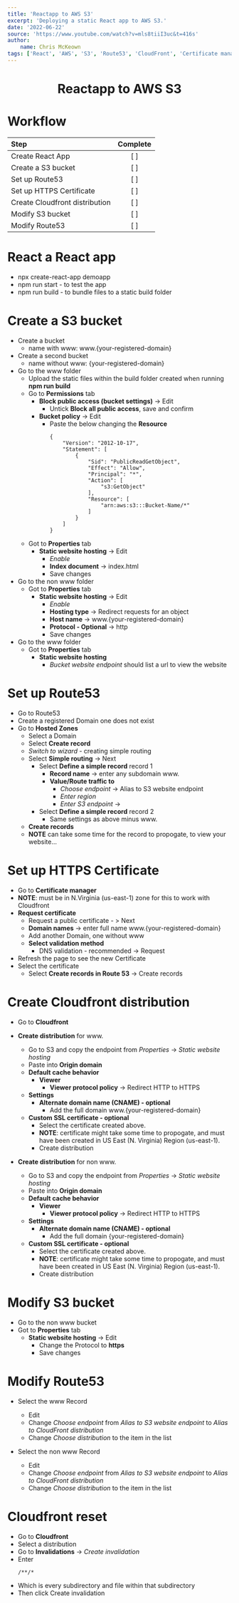 ```yaml
---
title: 'Reactapp to AWS S3'
excerpt: 'Deploying a static React app to AWS S3.'
date: '2022-06-22'
source: 'https://www.youtube.com/watch?v=mls8tiiI3uc&t=416s'
author:
    name: Chris McKeown
tags: ['React', 'AWS', 'S3', 'Route53', 'CloudFront', 'Certificate manager']
---
```


<h1 align="center">Reactapp to AWS S3</h1>

# Workflow

| Step                           | Complete |
| :----------------------------- | :------: |
| Create React App               |   [ ]    |
| Create a S3 bucket             |   [ ]    |
| Set up Route53                 |   [ ]    |
| Set up HTTPS Certificate       |   [ ]    |
| Create Cloudfront distribution |   [ ]    |
| Modify S3 bucket               |   [ ]    |
| Modify Route53                 |   [ ]    |

# React a React app

-   npx create-react-app demoapp
-   npm run start - to test the app
-   npm run build - to bundle files to a static build folder

# Create a S3 bucket

-   Create a bucket
    -   name with www: www.{your-registered-domain}
-   Create a second bucket
    -   name without www: {your-registered-domain}
-   Go to the www folder
    -   Upload the static files within the build folder created when running **npm run build**
    -   Go to **Permissions** tab
        -   **Block public access (bucket settings)** -> Edit
            -   Untick **Block all public access**, save and confirm
        -   **Bucket policy** -> Edit
            -   Paste the below changing the **Resource**
                ```
                {
                    "Version": "2012-10-17",
                    "Statement": [
                        {
                            "Sid": "PublicReadGetObject",
                            "Effect": "Allow",
                            "Principal": "*",
                            "Action": [
                                "s3:GetObject"
                            ],
                            "Resource": [
                                "arn:aws:s3:::Bucket-Name/*"
                            ]
                        }
                    ]
                }
                ```
    -   Got to **Properties** tab
        -   **Static website hosting** -> Edit
            -   _Enable_
            -   **Index document** -> index.html
            -   Save changes
-   Go to the non www folder
    -   Got to **Properties** tab
        -   **Static website hosting** -> Edit
            -   _Enable_
            -   **Hosting type** -> Redirect requests for an object
            -   **Host name** -> www.{your-registered-domain}
            -   **Protocol - Optional** -> http
            -   Save changes
-   Go to the www folder
    -   Got to **Properties** tab
        -   **Static website hosting**
            -   _Bucket website endpoint_ should list a url to view the website

# Set up Route53

-   Go to Route53
-   Create a registered Domain one does not exist
-   Go to **Hosted Zones**
    -   Select a Domain
    -   Select **Create record**
    -   _Switch to wizard_ - creating simple routing
    -   Select **Simple routing** -> Next
        -   Select **Define a simple record** record 1
            -   **Record name** -> enter any subdomain www.
            -   **Value/Route traffic to**
                -   _Choose endpoint_ -> Alias to S3 website endpoint
                -   _Enter region_
                -   _Enter S3 endpoint_ ->
        -   Select **Define a simple record** record 2
            -   Same settings as above minus www.
    -   **Create records**
    -   **NOTE** can take some time for the record to propogate, to view your website...

# Set up HTTPS Certificate

-   Go to **Certificate manager**
-   **NOTE**: must be in N.Virginia (us-east-1) zone for this to work with Cloudfront
-   **Request certificate**
    -   Request a public certificate - > Next
    -   **Domain names** -> enter full name www.{your-registered-domain}
    -   Add another Domain, one without www
    -   **Select validation method**
        -   DNS validation - recommended -> Request
-   Refresh the page to see the new Certificate
-   Select the certificate
    -   Select **Create records in Route 53** -> Create records

# Create Cloudfront distribution

-   Go to **Cloudfront**
-   **Create distribution** for www.

    -   Go to S3 and copy the endpoint from _Properties_ -> _Static website hosting_
    -   Paste into **Origin domain**
    -   **Default cache behavior**
        -   **Viewer**
            -   **Viewer protocol policy** -> Redirect HTTP to HTTPS
    -   **Settings**
        -   **Alternate domain name (CNAME) - optional**
            -   Add the full domain www.{your-registered-domain}
    -   **Custom SSL certificate - optional**
        -   Select the certificate created above.
        -   **NOTE**: certificate might take some time to propogate, and must have been created in US East (N. Virginia) Region (us-east-1).
        -   Create distribution

-   **Create distribution** for non www.
    -   Go to S3 and copy the endpoint from _Properties_ -> _Static website hosting_
    -   Paste into **Origin domain**
    -   **Default cache behavior**
        -   **Viewer**
            -   **Viewer protocol policy** -> Redirect HTTP to HTTPS
    -   **Settings**
        -   **Alternate domain name (CNAME) - optional**
            -   Add the full domain {your-registered-domain}
    -   **Custom SSL certificate - optional**
        -   Select the certificate created above.
        -   **NOTE**: certificate might take some time to propogate, and must have been created in US East (N. Virginia) Region (us-east-1).
        -   Create distribution

# Modify S3 bucket

-   Go to the non www bucket
-   Got to **Properties** tab
    -   **Static website hosting** -> Edit
        -   Change the Protocol to **https**
        -   Save changes

# Modify Route53

-   Select the www Record

    -   Edit
    -   Change _Choose endpoint_ from _Alias to S3 website endpoint_ to _Alias to CloudFront distribution_
    -   Change _Choose distribution_ to the item in the list

-   Select the non www Record
    -   Edit
    -   Change _Choose endpoint_ from _Alias to S3 website endpoint_ to _Alias to CloudFront distribution_
    -   Change _Choose distribution_ to the item in the list

# Cloudfront reset

-   Go to **Cloudfront**
-   Select a distribution
-   Go to **Invalidations** -> _Create invalidation_
-   Enter
    ```
    /**/*
    ```
-   Which is every subdirectory and file within that subdirectory
-   Then click Create invalidation
